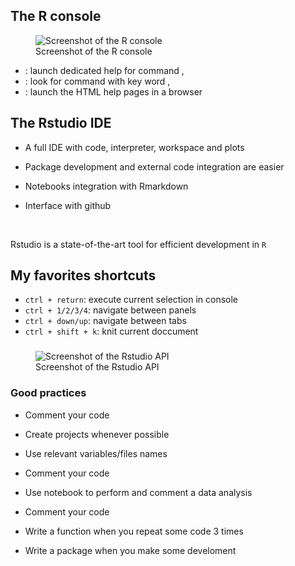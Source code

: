 ## The R console

![Screenshot of the R console](../Rmd_files/introR/figs/screenshot_R)

- \C{help(str), ?str}: launch dedicated help for command \C{str},
- \C{help.search("factorial"), ??factorial}:  look for command with key word \C{factorial},
- \C{help.start(), ???}: launch the HTML help pages in a browser 

## The Rstudio IDE

- A full IDE with code, interpreter, workspace and plots

- Package development and external code integration are easier

- Notebooks integration with Rmarkdown

- Interface with github

&nbsp;

\rsa Rstudio is a state-of-the-art tool for efficient development in `R`

## My favorites shortcuts

- `ctrl + return`: execute current selection in console
- `ctrl + 1/2/3/4`: navigate between panels
- `ctrl + down/up`: navigate between tabs
- `ctrl + shift + k`: knit current doccument

###

![Screenshot of the Rstudio API](../Rmd_files/introR/figs/rstudio)

### Good practices

- Comment your code

- Create projects whenever possible

- Use relevant variables/files names

- Comment your code

- Use notebook to perform and comment a data analysis

- Comment your code

- Write a function when you repeat some code 3 times

- Write a package when you make some develoment

